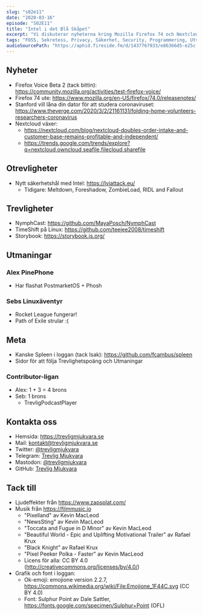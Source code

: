 ```yaml
---
slug: "s02e11"
date: "2020-03-16"
episode: "S02E11"
title: "Intel i det Blå Skåpet"
excerpt: "Vi diskuterar nyheterna kring Mozilla Firefox 74 och Nextclouds fantastiska tillväxt. Intel har fler säkerhetshål och vi tipsar om lite Trevlig Mjukvara!"
tags: "FOSS, Sekretess, Privacy, Säkerhet, Security, Programmering, Utveckling, RaspberryPi, PinePhone, Technology, Linux, Open Source, Firefox, Mozilla, Stanford, Nextcloud, Storybook, Intel, lvi attack, TimeShift, Rocket League, Path of Exile, Proton, Steam"
audioSourcePath: "https://aphid.fireside.fm/d/1437767933/e86366d5-e25c-4aab-9a13-33b7144ac160/a7196406-19f4-4c1b-833b-595d9de24009.mp3"
---
```


## Nyheter

- Firefox Voice Beta 2 (tack bittin): https://community.mozilla.org/activities/test-firefox-voice/
- Firefox 74 ute: https://www.mozilla.org/en-US/firefox/74.0/releasenotes/
- Stanford vill låna din dator för att studera coronaviruset: https://www.theverge.com/2020/3/2/21161131/folding-home-volunteers-researchers-coronavirus
- Nextcloud växer:
  - https://nextcloud.com/blog/nextcloud-doubles-order-intake-and-customer-base-remains-profitable-and-independent/
  - https://trends.google.com/trends/explore?q=nextcloud,owncloud,seafile,filecloud,sharefile

## Otrevligheter

- Nytt säkerhetshål med Intel: https://lviattack.eu/
  - Tidigare: Meltdown, Foreshadow, ZombieLoad, RIDL and Fallout

## Trevligheter

- NymphCast: https://github.com/MayaPosch/NymphCast
- TimeShift på Linux: https://github.com/teejee2008/timeshift
- Storybook: https://storybook.js.org/

## Utmaningar

### Alex PinePhone

- Har flashat PostmarketOS + Phosh

### Sebs Linuxäventyr

- Rocket League fungerar!
- Path of Exile strular :(

## Meta

- Kanske Spleen i loggan (tack Isak): https://github.com/fcambus/spleen
- Sidor för att följa Trevlighetspoäng och Utmaningar

### Contributor-ligan

- Alex: 1 + 3 = 4 brons
- Seb: 1 brons
  - TrevligPodcastPlayer

## Kontakta oss

- Hemsida: https://trevligmjukvara.se
- Mail: kontakt@trevligmjukvara.se
- Twitter: [@trevligmjukvara](https://twitter.com/trevligmjukvara)
- Telegram: [Trevlig Mjukvara](https://t.me/trevligmjukvara)
- Mastodon: [@trevligmjukvara](https://fikaverse.club/@trevligmjukvara)
- GitHub: [Trevlig Mjukvara](https://github.com/trevligmjukvara)

## Tack till

- Ljudeffekter från https://www.zapsplat.com/
- Musik från https://filmmusic.io
  - "Pixelland" av Kevin MacLeod
  - "NewsSting" av Kevin MacLeod
  - "Toccata and Fugue in D Minor" av Kevin MacLeod
  - "Beautiful World - Epic and Uplifting Motivational Trailer" av Rafael Krux
  - "Black Knight" av Rafael Krux
  - "Pixel Peeker Polka - Faster" av Kevin MacLeod
  - Licens för alla: CC BY 4.0 (http://creativecommons.org/licenses/by/4.0/)
- Grafik och font i loggan:
  - Ok-emoji: emojione version 2.2.7, https://commons.wikimedia.org/wiki/File:Emojione_1F44C.svg (CC BY 4.0)
  - Font: Sulphur Point av Dale Sattler, https://fonts.google.com/specimen/Sulphur+Point (OFL)
